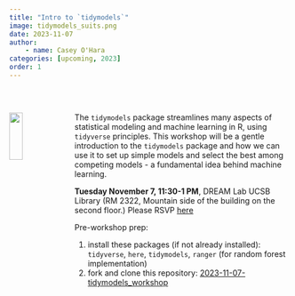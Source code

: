 ```yaml
---
title: "Intro to `tidymodels`"
image: tidymodels_suits.png
date: 2023-11-07
author: 
    - name: Casey O'Hara
categories: [upcoming, 2023]
order: 1
---
```

<br>

::: {.columns}

::: {.column width="20%"}
![](tidymodels.png){width=50%}
:::

::: {.column width="80%"}

The `tidymodels` package streamlines many aspects of statistical modeling and machine learning in R, using `tidyverse` principles.  This workshop will be a gentle introduction to the `tidymodels` package and how we can use it to set up simple models and select the best among competing models - a fundamental idea behind machine learning.

**Tuesday November 7, 11:30-1 PM**, DREAM Lab UCSB Library (RM 2322, Mountain side of the building on the second floor.)
Please RSVP [here](https://docs.google.com/forms/d/e/1FAIpQLSfxMZ7H-bH-fH8_jT9EXsHa3_Xu8rXqCAkCsRhHrRb7ujHx2A/viewform?usp=sf_link)

Pre-workshop prep: 

1. install these packages (if not already installed): `tidyverse`, `here`, `tidymodels`, `ranger` (for random forest implementation)
2. fork and clone this repository: [2023-11-07-tidymodels_workshop](https://github.com/ecodatascience/2023-11-07-tidymodels_workshop)

:::

:::


